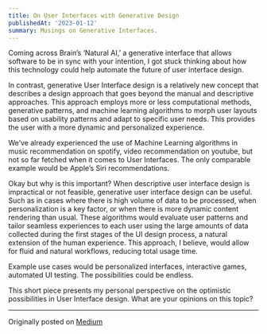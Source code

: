 ```yaml
---
title: On User Interfaces with Generative Design 
publishedAt: '2023-01-12'
summary: Musings on Generative Interfaces.
---
```


Coming across Brain’s ‘Natural AI,’ a generative interface that allows software to be in sync with your intention, I got stuck thinking about how this technology could help automate the future of user interface design.

In contrast, generative User Interface design is a relatively new concept that describes a design approach that goes beyond the manual and descriptive approaches. This approach employs more or less computational methods, generative patterns, and machine learning algorithms to morph user layouts based on usability patterns and adapt to specific user needs. This provides the user with a more dynamic and personalized experience.

We’ve already experienced the use of Machine Learning algorithms in music recommendation on spotify, video recommendation on youtube, but not so far fetched when it comes to User Interfaces. The only comparable example would be Apple’s Siri recommendations.

Okay but why is this important? When descriptive user interface design is impractical or not feasible, generative user interface design can be useful. Such as in cases where there is high volume of data to be processed, when personalization is a key factor, or when there is more dynamic content rendering than usual. These algorithms would evaluate user patterns and tailor seamless experiences to each user using the large amounts of data collected during the first stages of the UI design process, a natural extension of the human experience. This approach, I believe, would allow for fluid and natural workflows, reducing total usage time.

Example use cases would be personalized interfaces, interactive games, automated UI testing. The possibilities could be endless.

This short piece presents my personal perspective on the optimistic possibilities in User Interface design. What are your opinions on this topic?

---
Originally posted on [Medium](https://medium.com/@kelvinyelyen/revolutionizing-user-interfaces-with-generative-design-98e637218adb)